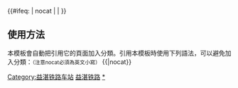 {{鐵道路線
|lua=1
| 模板名稱 = 益湛铁路
| 名稱 = [[File:China Railways.svg|15px|中国国家铁路集团|link=中国国家铁路集团]] [[益湛铁路]]
| 代表色 = #0033c9
| Logo = [[File:China_Railways.svg|17px]]
| 背景顏色 = #FFFFFF
| 車站列表 = 益阳 ~ 益阳东 ~ s斗立鋪s ~ 泥江口 ~ 灰山港 ~ 横市 ~ 老粮仓 ~ 青山桥 ~ 壶天 ~ 娄底东 ~ 娄底 ~ 娄底西 ~ 双峰北 ~ 廉桥 ~ 邵东 ~ blstart ~ s牛马司s ~ s范家山s ~ s双清s ~ blline ~ 邵阳东 ~ blend ~ 邵阳 ~ 李家冲 ~ 塘渡口 ~ 白仓 ~ 易江桥 ~ 芦洪市 ~ 永州北 ~ 永州 ~ 楠木塘 ~ 零陵 ~ 富家桥 ~ 双牌 ~ 尚仁里 ~ 白果村 ~ 理家坪 ~ 道州 ~ 江永 ~ 桥头铺 ~ 江华 ~ 大路铺 ~ 洪塘 ~ 福利 ~ 富川站 (中国) ~ 井山 ~ 钟山 ~ 贺州 ~ 贺街 ~ 长滩 ~ 乐善 ~ 信都 ~ 石桥北 ~ 龙田站 (中国) ~ 旺甫 ~ 梧州北 ~ 梧州 ~ 孔良 ~ 埌南 ~ 富埇 ~ 罗同 ~ 糯垌 ~ 岑溪北 ~ 岑溪 ~ 马路圩 ~ 旺科 ~ 池洞 ~ 信宜 ~ 潭头 ~ 高州 ~ 茂名东
}}
<includeonly>{{#ifeq: {{{1}}} | nocat | <!--空--> | [[Category:益湛铁路车站]] }}</includeonly><noinclude>
==使用方法==
本模板會自動把引用它的頁面加入分類。引用本模板時使用下列語法，可以避免加入分類：<small>（注意nocat必須為英文小寫）</small>
<nowiki>{{</nowiki>{{PAGENAME}}<nowiki>|nocat}}</nowiki>
[[Category:中國鐵路路線模板|益湛铁路]]
[[Category:益湛铁路车站|*]]
</noinclude>